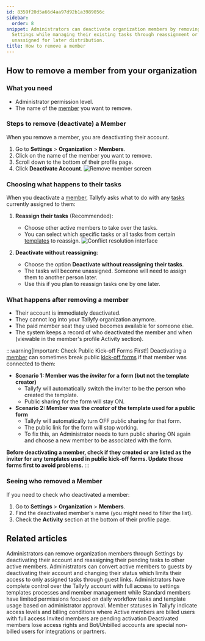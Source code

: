```yaml
---
id: 8359f20d5a66d4aa97d92b1a3989056c
sidebar:
  order: 8
snippet: Administrators can deactivate organization members by removing them through
  Settings while managing their existing tasks through reassignment or leaving them
  unassigned for later distribution.
title: How to remove a member
---
```


## How to remove a member from your organization

### What you need
- Administrator permission level.
- The name of the [member](/products/pro/documenting/members/) you want to remove.

### Steps to remove (deactivate) a Member

When you remove a member, you are deactivating their account.
1. Go to **Settings** > **Organization** > **Members**.
2. Click on the name of the member you want to remove.
3. Scroll down to the bottom of their profile page.
4. Click **Deactivate Account**.
   ![Remove member screen](https://screenshots.tallyfy.com/tallyfy%2Fpro%2Fdesktop-light-remove-member.png)

### Choosing what happens to their tasks

When you deactivate a [member](/products/pro/documenting/members/), Tallyfy asks what to do with any [tasks](/products/pro/tracking-and-tasks/tasks/) currently assigned to them:

1. **Reassign their tasks** (Recommended):
   - Choose other active members to take over the tasks.
   - You can select which specific tasks or all tasks from certain [templates](/products/pro/documenting/templates/) to reassign.
   ![Conflict resolution interface](https://screenshots.tallyfy.com/tallyfy%2Fpro%2Fdesktop-light-conflict-resolution-example.png)

2. **Deactivate without reassigning**:
   - Choose the option **Deactivate without reassigning their tasks**.
   - The tasks will become unassigned. Someone will need to assign them to another person later.
   - Use this if you plan to reassign tasks one by one later.

### What happens after removing a member

- Their account is immediately deactivated.
- They cannot log into your Tallyfy organization anymore.
- The paid member seat they used becomes available for someone else.
- The system keeps a record of who deactivated the member and when (viewable in the member's profile Activity section).

:::warning[Important: Check Public Kick-off Forms First!]
Deactivating a [member](/products/pro/documenting/members/) can sometimes break public [kick-off forms](/products/pro/launching/triggers/kick-off-forms/) if that member was connected to them:

- **Scenario 1: Member was the *inviter* for a form (but not the template creator)**
    - Tallyfy will automatically switch the inviter to be the person who created the template.
    - Public sharing for the form will stay ON.
- **Scenario 2: Member was the *creator* of the template used for a public form**
    - Tallyfy will automatically turn OFF public sharing for that form.
    - The public link for the form will stop working.
    - To fix this, an Administrator needs to turn public sharing ON again and choose a new member to be associated with the form.

**Before deactivating a member, check if they created or are listed as the inviter for any templates used in public kick-off forms. Update those forms first to avoid problems.**
:::

### Seeing who removed a Member

If you need to check who deactivated a member:
1. Go to **Settings** > **Organization** > **Members**.
2. Find the deactivated member's name (you might need to filter the list).
3. Check the **Activity** section at the bottom of their profile page.


## Related articles
<CardGrid>
<LinkTitleCard header="<b>Org Settings > Remove a member</b>" href="/products/pro/settings/org-settings/how-can-i-remove-a-member-from-my-tallyfy-organization/" > Administrators can remove organization members through Settings by deactivating their account and reassigning their pending tasks to other active members. </LinkTitleCard>
<LinkTitleCard header="<b>Members > Convert a member to a guest</b>" href="/products/pro/documenting/members/convert-member-to-guest/" > Administrators can convert active members to guests by deactivating their account and changing their status which limits their access to only assigned tasks through guest links. </LinkTitleCard>
<LinkTitleCard header="<b>Members > Standard and Admin members</b>" href="/products/pro/documenting/members/standard-admin-members/" > Administrators have complete control over the Tallyfy account with full access to settings templates processes and member management while Standard members have limited permissions focused on daily workflow tasks and template usage based on administrator approval. </LinkTitleCard>
<LinkTitleCard header="<b>Org Settings > Understanding Member Statuses</b>" href="/products/pro/settings/org-settings/understanding-member-statuses/" > Member statuses in Tallyfy indicate access levels and billing conditions where Active members are billed users with full access Invited members are pending activation Deactivated members lose access rights and Bot/Unbilled accounts are special non-billed users for integrations or partners. </LinkTitleCard>
</CardGrid>